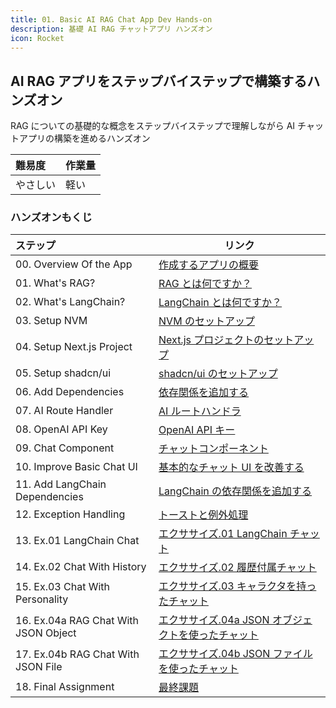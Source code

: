 ```yaml
---
title: 01. Basic AI RAG Chat App Dev Hands-on
description: 基礎 AI RAG チャットアプリ ハンズオン
icon: Rocket
---
```


## AI RAG アプリをステップバイステップで構築するハンズオン

RAG についての基礎的な概念をステップバイステップで理解しながら AI チャットアプリの構築を進めるハンズオン

|難易度 |作業量 |
|:-- |:-- |
|やさしい |軽い |

### ハンズオンもくじ

|ステップ |リンク |
|:-- |-- |
|00. Overview Of the App |[作成するアプリの概要](./01-basic-rag-app/00_overview_of_app) |
|01. What's RAG? |[RAG とは何ですか？](./01-basic-rag-app/01_whats_rag) |
|02. What's LangChain? |[LangChain とは何ですか？](./01-basic-rag-app/02_whats_lang_chain) |
|03. Setup NVM |[NVM のセットアップ](./01-basic-rag-app/03_setup_nvm) |
|04. Setup Next.js Project|[Next.js プロジェクトのセットアップ](./01-basic-rag-app/04_setup_nextjs_project) |
|05. Setup shadcn/ui |[shadcn/ui のセットアップ](./01-basic-rag-app/05_setup_shadcn_ui) |
|06. Add Dependencies |[依存関係を追加する](./01-basic-rag-app/06_add_dependencies) |
|07. AI Route Handler |[AI ルートハンドラ](./01-basic-rag-app/07_ai_route_handler) |
|08. OpenAI API Key |[OpenAI API キー](./01-basic-rag-app/08_open_ai_api_key) |
|09. Chat Component |[チャットコンポーネント](./01-basic-rag-app/09_chat_component) |
|10. Improve Basic Chat UI |[基本的なチャット UI を改善する](./01-basic-rag-app/10_improve_basic_chat_ui) |
|11. Add LangChain Dependencies |[LangChain の依存関係を追加する](./01-basic-rag-app/11_add_langchain_dependencies) |
|12. Exception Handling |[トーストと例外処理](./01-basic-rag-app/12_exception_handling) |
|13. Ex.01 LangChain Chat |[エクササイズ.01 LangChain チャット](./01-basic-rag-app/13_ex01_langchain_chat) |
|14. Ex.02 Chat With History |[エクササイズ.02 履歴付属チャット](./01-basic-rag-app/14_ex02_chat_with_history) |
|15. Ex.03 Chat With Personality |[エクササイズ.03 キャラクタを持ったチャット](./01-basic-rag-app/15_ex03_chat_with_personality) |
|16. Ex.04a RAG Chat With JSON Object |[エクササイズ.04a JSON オブジェクトを使ったチャット](./01-basic-rag-app/16_ex04a_chat_with_json_object) |
|17. Ex.04b RAG Chat With JSON File |[エクササイズ.04b JSON ファイルを使ったチャット](./01-basic-rag-app/17_ex04b_chat_with_json_file) |
|18. Final Assignment |[最終課題](./01-basic-rag-app/18_final_assignment) |
